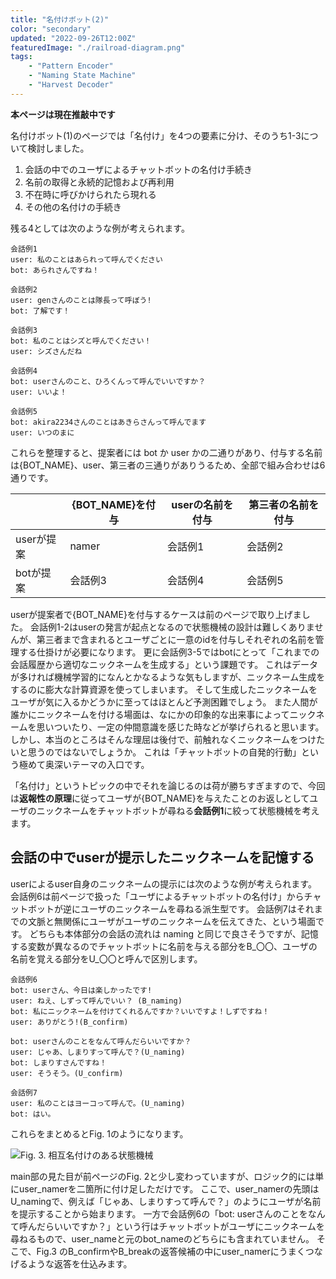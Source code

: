 ```yaml
---
title: "名付けボット(2)"
color: "secondary"
updated: "2022-09-26T12:00Z"
featuredImage: "./railroad-diagram.png"
tags: 
    - "Pattern Encoder"
    - "Naming State Machine"
    - "Harvest Decoder"
---
```


 **本ページは現在推敲中です**

<Link to="/article/inside/3-case-study/04-nickname-1">名付けボット(1)</Link>のページでは「名付け」を4つの要素に分け、そのうち1-3について検討しました。

1. 会話の中でのユーザによるチャットボットの名付け手続き
2. 名前の取得と永続的記憶および再利用
3. 不在時に呼びかけられたら現れる
4. その他の名付けの手続き

残る4としては次のような例が考えられます。
```
会話例1
user: 私のことはあられって呼んでください
bot: あられさんですね！

会話例2
user: genさんのことは隊長って呼ぼう!
bot: 了解です！

会話例3
bot: 私のことはシズと呼んでください！
user: シズさんだね

会話例4
bot: userさんのこと、ひろくんって呼んでいいですか？
user: いいよ！

会話例5
bot: akira2234さんのことはあきらさんって呼んでます
user: いつのまに

```

これらを整理すると、提案者には bot か user かの二通りがあり、付与する名前は{BOT_NAME}、user、第三者の三通りがありうるため、全部で組み合わせは6通りです。

|           | {BOT_NAME}を付与 | userの名前を付与 | 第三者の名前を付与 |
|---        | ---              | ---              | ---                |
|userが提案 | namer            |  会話例1         | 会話例2            | 
|botが提案  | 会話例3          |  会話例4         | 会話例5            | 

userが提案者で{BOT_NAME}を付与するケースは前のページで取り上げました。
会話例1-2はuserの発言が起点となるので状態機械の設計は難しくありませんが、第三者まで含まれるとユーザごとに一意のidを付与しそれぞれの名前を管理する仕掛けが必要になります。
更に会話例3-5ではbotにとって「これまでの会話履歴から適切なニックネームを生成する」という課題です。
これはデータが多ければ機械学習的になんとかなるような気もしますが、ニックネーム生成をするのに膨大な計算資源を使ってしまいます。
そして生成したニックネームをユーザが気に入るかどうかに至ってはほとんど予測困難でしょう。
また人間が誰かにニックネームを付ける場面は、なにかの印象的な出来事によってニックネームを思いついたり、一定の仲間意識を感じた時などが挙げられると思います。
しかし、本当のところはそんな理屈は後付で、前触れなくニックネームをつけたいと思うのではないでしょうか。
これは「チャットボットの自発的行動」という極めて奥深いテーマの入口です。 
 
「名付け」というトピックの中でそれを論じるのは荷が勝ちすぎますので、今回は**返報性の原理**に従ってユーザが{BOT_NAME}を与えたことのお返しとしてユーザのニックネームをチャットボットが尋ねる**会話例1**に絞って状態機械を考えます。


## 会話の中でuserが提示したニックネームを記憶する

userによるuser自身のニックネームの提示には次のような例が考えられます。
会話例6は前ページで扱った「ユーザによるチャットボットの名付け」からチャットボットが逆にユーザのニックネームを尋ねる派生型です。
会話例7はそれまでの文脈と無関係にユーザがユーザのニックネームを伝えてきた、という場面です。
どちらも本体部分の会話の流れは naming と同じで良さそうですが、記憶する変数が異なるのでチャットボットに名前を与える部分をB_〇〇、ユーザの名前を覚える部分をU_〇〇と呼んで区別します。

```
会話例6
bot: userさん、今日は楽しかったです!
user: ねえ、しずって呼んでいい？ (B_naming)
bot: 私にニックネームを付けてくれるんですか？いいですよ！しずですね！ 
user: ありがとう!(B_confirm)

bot: userさんのことをなんて呼んだらいいですか？
user: じゃあ、しまりすって呼んで？(U_naming) 
bot: しまりすさんですね！
user: そうそう。(U_confirm)

会話例7
user: 私のことはヨーコって呼んで。(U_naming)
bot: はい。
```

これらをまとめるとFig. 1のようになります。

![Fig. 3. 相互名付けのある状態機械](./naming-diagram-mutual.png)

main部の見た目が前ページのFig. 2と少し変わっていますが、ロジック的には単にuser_namerを二箇所に付け足しただけです。
ここで、user_namerの先頭はU_namingで、例えば「じゃあ、しまりすって呼んで？」のようにユーザが名前を提示することから始まります。
一方で会話例6の「bot: userさんのことをなんて呼んだらいいですか？」という行はチャットボットがユーザにニックネームを尋ねるもので、user_nameと元のbot_nameのどちらにも含まれていません。
そこで、Fig.3 のB_confirmやB_breakの返答候補の中にuser_namerにうまくつなげるような返答を仕込みます。

